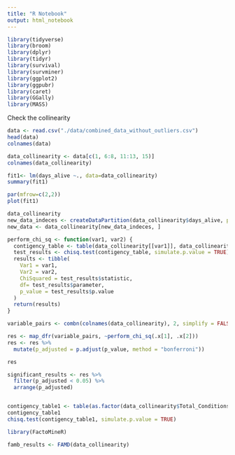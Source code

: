 ```yaml
---
title: "R Notebook"
output: html_notebook
---
```



```r
library(tidyverse)
library(broom)
library(dplyr)
library(tidyr)
library(survival)
library(survminer)
library(ggplot2)
library(ggpubr)
library(caret)
library(GGally)
library(MASS)
```

Check the collinearity
```r
data <- read.csv("./data/combined_data_without_outliers.csv")
head(data)
colnames(data)
```

```r
data_collinearity <- data[c(1, 6:8, 11:13, 15)]
colnames(data_collinearity)
```


```r
fit1<- lm(days_alive ~., data=data_collinearity)
summary(fit1)
```


```r
par(mfrow=c(2,2))
plot(fit1)
```


```r
data_collinearity
new_data_indeces <- createDataPartition(data_collinearity$days_alive, p=0.1, list=FALSE)
new_data <- data_collinearity[new_data_indeces, ]
```

```r
perform_chi_sq <- function(var1, var2) {
  contigency_table <- table(data_collinearity[[var1]], data_collinearity[[var2]])
  test_results <- chisq.test(contigency_table, simulate.p.value = TRUE)
  results <- tibble(
    Var1 = var1,
    Var2 = var2,
    ChiSquared = test_results$statistic,
    df= test_results$parameter,
    p_value = test_results$p.value
  )
  return(results)
}

variable_pairs <- combn(colnames(data_collinearity), 2, simplify = FALSE)

res <- map_dfr(variable_pairs, ~perform_chi_sq(.x[1], .x[2]))
res <- res %>%
  mutate(p_adjusted = p.adjust(p_value, method = "bonferroni"))

res

significant_results <- res %>%
  filter(p_adjusted < 0.05) %>%
  arrange(p_adjusted)



```

```r

contigency_table1 <- table(as.factor(data_collinearity$Total_Conditions_per_Animal), as.factor(data_collinearity$Beef_or_Dairy))
contigency_table1
chisq.test(contigency_table1, simulate.p.value = TRUE)

```

```r
library(FactoMineR)
```
```r
famb_results <- FAMD(data_collinearity)
```

